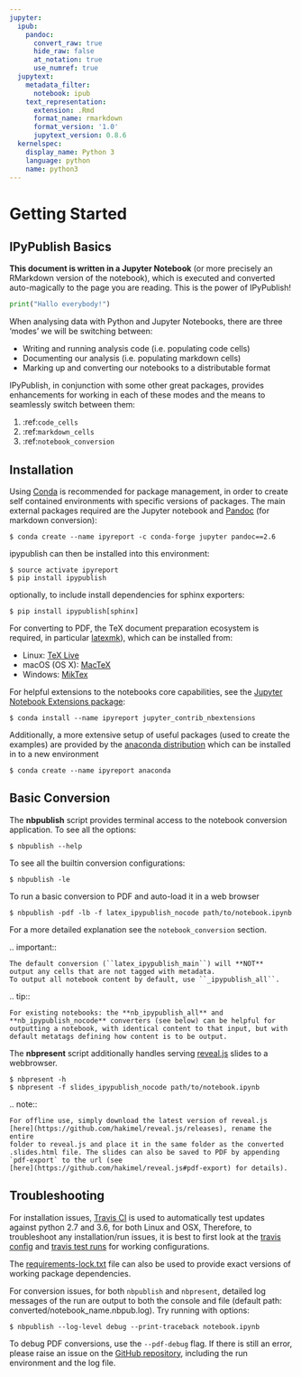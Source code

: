 ```yaml
---
jupyter:
  ipub:
    pandoc:
      convert_raw: true
      hide_raw: false
      at_notation: true
      use_numref: true
  jupytext:
    metadata_filter:
      notebook: ipub
    text_representation:
      extension: .Rmd
      format_name: rmarkdown
      format_version: '1.0'
      jupytext_version: 0.8.6
  kernelspec:
    display_name: Python 3
    language: python
    name: python3
---
```


# Getting Started

## IPyPublish Basics

**This document is written in a Jupyter Notebook**
(or more precisely an RMarkdown version of the notebook),
which is executed and converted auto-magically to the page you are reading.
This is the power of IPyPublish!

```python
print("Hallo everybody!")
```

When analysing data with Python and Jupyter Notebooks, there are three 'modes'
we will be switching between:

- Writing and running analysis code (i.e. populating code cells)
- Documenting our analysis (i.e. populating markdown cells)
- Marking up and converting our notebooks to a distributable format

IPyPublish, in conjunction with some other great packages,
provides enhancements for working in each of these modes and the means to
seamlessly switch between them:

1. :ref:`code_cells`
2. :ref:`markdown_cells`
3. :ref:`notebook_conversion`

## Installation

Using [Conda](https://conda.io/docs/) is recommended for package
management, in order to create self contained environments with specific
versions of packages. The main external packages required are the
Jupyter notebook and [Pandoc](http://pandoc.org) (for markdown
conversion):

```console
$ conda create --name ipyreport -c conda-forge jupyter pandoc==2.6
```

ipypublish can then be installed into this environment:

```console
$ source activate ipyreport
$ pip install ipypublish
```

optionally, to include install dependencies for sphinx exporters:

```console
$ pip install ipypublish[sphinx]
```

For converting to PDF, the TeX document preparation ecosystem is
required, in particular
[latexmk](http://mg.readthedocs.io/latexmk.html)), which can be
installed from:

- Linux: [TeX Live](http://tug.org/texlive/)
- macOS (OS X): [MacTeX](http://tug.org/mactex/)
- Windows: [MikTex](http://www.miktex.org/)

For helpful extensions to the notebooks core capabilities, see the
[Jupyter Notebook Extensions
package](http://jupyter-contrib-nbextensions.readthedocs.io/en/latest/):

```console
$ conda install --name ipyreport jupyter_contrib_nbextensions
```

Additionally, a more extensive setup of useful packages (used to create
the examples) are provided by the [anaconda
distribution](https://docs.anaconda.com/anaconda/packages/pkg-docs/)
which can be installed in to a new environment

```console
$ conda create --name ipyreport anaconda
```

## Basic Conversion

The **nbpublish** script provides terminal access to the notebook
conversion application. To see all the options:

```console
$ nbpublish --help
```

To see all the builtin conversion configurations:

```console
$ nbpublish -le
```

To run a basic conversion to PDF and auto-load it in a web browser

```console
$ nbpublish -pdf -lb -f latex_ipypublish_nocode path/to/notebook.ipynb
```

For a more detailed explanation see the
`notebook_conversion`{.interpreted-text role="ref"} section.

.. important::

    The default conversion (``latex_ipypublish_main``) will **NOT**
    output any cells that are not tagged with metadata.
    To output all notebook content by default, use ``_ipypublish_all``.

.. tip::

    For existing notebooks: the **nb_ipypublish_all** and
    **nb_ipypublish_nocode** converters (see below) can be helpful for
    outputting a notebook, with identical content to that input, but with
    default metatags defining how content is to be output.

The **nbpresent** script additionally handles serving
[reveal.js](http://lab.hakim.se/reveal-js/#/) slides to a webbrowser.

```console
$ nbpresent -h
$ nbpresent -f slides_ipypublish_nocode path/to/notebook.ipynb
```

.. note::

    For offline use, simply download the latest version of reveal.js
    [here](https://github.com/hakimel/reveal.js/releases), rename the entire
    folder to reveal.js and place it in the same folder as the converted
    .slides.html file. The slides can also be saved to PDF by appending
    `pdf-export` to the url (see
    [here](https://github.com/hakimel/reveal.js#pdf-export) for details).

## Troubleshooting

For installation issues, [Travis
CI](https://en.wikipedia.org/wiki/Travis_CI) is used to automatically
test updates against python 2.7 and 3.6, for both Linux and OSX,
Therefore, to troubleshoot any installation/run issues, it is best to
first look at the [travis
config](https://github.com/chrisjsewell/ipypublish/blob/master/.travis.yml)
and [travis test runs](https://travis-ci.org/chrisjsewell/ipypublish)
for working configurations.

The
[requirements-lock.txt](https://github.com/chrisjsewell/ipypublish/blob/master/requirements-lock.txt)
file can also be used to provide exact versions of working package
dependencies.

For conversion issues, for both `nbpublish` and `nbpresent`, detailed
log messages of the run are output to both the console and file (default
path: converted/notebook\_name.nbpub.log). Try running with options:

```console
$ nbpublish --log-level debug --print-traceback notebook.ipynb
```

To debug PDF conversions, use the `--pdf-debug` flag. If there is still
an error, please raise an issue on the [GitHub
repository](https://github.com/chrisjsewell/ipypublish/issues),
including the run environment and the log file.
